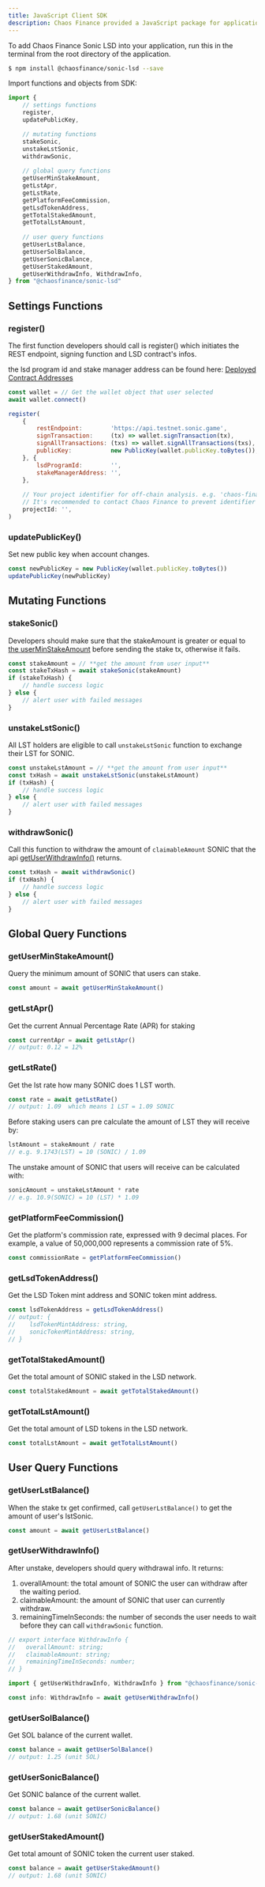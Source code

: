 ```yaml
---
title: JavaScript Client SDK
description: Chaos Finance provided a JavaScript package for application developers, making the adoption fast and robust.
---
```


To add Chaos Finance Sonic LSD into your application, run this in the terminal from the root directory of the application. 

```bash
$ npm install @chaosfinance/sonic-lsd --save
```

Import functions and objects from SDK:

```javascript
import {
    // settings functions
    register,
    updatePublicKey,

    // mutating functions
    stakeSonic,
    unstakeLstSonic,
    withdrawSonic,
    
    // global query functions
    getUserMinStakeAmount,
    getLstApr,
    getLstRate,
    getPlatformFeeCommission,
    getLsdTokenAddress,
    getTotalStakedAmount,
    getTotalLstAmount,
    
    // user query functions
    getUserLstBalance,
    getUserSolBalance,
    getUserSonicBalance,
    getUserStakedAmount,
    getUserWithdrawInfo, WithdrawInfo,
} from "@chaosfinance/sonic-lsd"
```

## Settings Functions

### register()

The first function developers should call is register() which initiates the REST endpoint, signing function and LSD contract's infos.

<Callout>the lsd program id and stake manager address can be found here: [Deployed Contract Addresses](contract-addresses)</Callout>

```javascript
const wallet = // Get the wallet object that user selected
await wallet.connect()

register(
    {
        restEndpoint:        'https://api.testnet.sonic.game',
        signTransaction:     (tx) => wallet.signTransaction(tx),
        signAllTransactions: (txs) => wallet.signAllTransactions(txs),
        publicKey:           new PublicKey(wallet.publicKey.toBytes()),
    }, {
        lsdProgramId:        '',
        stakeManagerAddress: '',
    },
    
    // Your project identifier for off-chain analysis. e.g. 'chaos-finance' / 'fomoney'
    // It's recommended to contact Chaos Finance to prevent identifier collisions.
    projectId: '',
)
```

### updatePublicKey()

Set new public key when account changes. 

```javascript
const newPublicKey = new PublicKey(wallet.publicKey.toBytes()) 
updatePublicKey(newPublicKey)
```


## Mutating Functions

### stakeSonic()

Developers should make sure that the stakeAmount is greater or equal to [the userMinStakeAmount](#getuserminstakeamount) before sending the stake tx, otherwise it fails.

```javascript
const stakeAmount = // **get the amount from user input**
const stakeTxHash = await stakeSonic(stakeAmount)
if (stakeTxHash) {
    // handle success logic
} else {
    // alert user with failed messages
}
```

### unstakeLstSonic()

All LST holders are eligible to call `unstakeLstSonic` function to exchange their LST for SONIC.

```javascript
const unstakeLstAmount = // **get the amount from user input**
const txHash = await unstakeLstSonic(unstakeLstAmount)
if (txHash) {
    // handle success logic
} else {
    // alert user with failed messages
}
```

### withdrawSonic()

Call this function to withdraw the amount of `claimableAmount` SONIC that the api [getUserWithdrawInfo\(\)](#getuserwithdrawinfo) returns.

```javascript
const txHash = await withdrawSonic()
if (txHash) {
    // handle success logic
} else {
    // alert user with failed messages
}
```

## Global Query Functions

### getUserMinStakeAmount()

Query the minimum amount of SONIC that users can stake.

```javascript
const amount = await getUserMinStakeAmount()
```

### getLstApr()
Get the current Annual Percentage Rate (APR) for staking

```javascript
const currentApr = await getLstApr()
// output: 0.12 = 12%
```

### getLstRate()
Get the lst rate how many SONIC does 1 LST worth.

```javascript
const rate = await getLstRate()
// output: 1.09  which means 1 LST = 1.09 SONIC
```

Before staking users can pre calculate the amount of LST they will receive by:

```javascript
lstAmount = stakeAmount / rate
// e.g. 9.1743(LST) = 10 (SONIC) / 1.09
```

The unstake amount of SONIC that users will receive can be calculated with:

```javascript
sonicAmount = unstakeLstAmount * rate
// e.g. 10.9(SONIC) = 10 (LST) * 1.09
```

### getPlatformFeeCommission()

Get the platform's commission rate, expressed with 9 decimal places. For example, a value of 50,000,000 represents a commission rate of 5%.

```javascript
const commissionRate = getPlatformFeeCommission()
```

### getLsdTokenAddress()

Get the LSD Token mint address and SONIC token mint address.

```javascript
const lsdTokenAddress = getLsdTokenAddress()
// output: {
//    lsdTokenMintAddress: string,
//    sonicTokenMintAddress: string,
// }
```

### getTotalStakedAmount()

Get the total amount of SONIC staked in the LSD network.

```javascript
const totalStakedAmount = await getTotalStakedAmount()
```

### getTotalLstAmount()

Get the total amount of LSD tokens in the LSD network.

```javascript
const totalLstAmount = await getTotalLstAmount()
```

## User Query Functions

### getUserLstBalance()

When the stake tx get confirmed, call `getUserLstBalance()` to get the amount of user's lstSonic.

```javascript
const amount = await getUserLstBalance()
```

### getUserWithdrawInfo()
After unstake, developers should query withdrawal info. It returns:

1. overallAmount: the total amount of SONIC the user can withdraw after the waiting period.
2. claimableAmount: the amount of SONIC that user can currently withdraw.
3. remainingTimeInSeconds: the number of seconds the user needs to wait before they can call `withdrawSonic` function.

```javascript
// export interface WithdrawInfo {
//   overallAmount: string;
//   claimableAmount: string;
//   remainingTimeInSeconds: number;
// }

import { getUserWithdrawInfo, WithdrawInfo } from "@chaosfinance/sonic-lsd"

const info: WithdrawInfo = await getUserWithdrawInfo()
```


### getUserSolBalance()
Get SOL balance of the current wallet. 

```javascript
const balance = await getUserSolBalance()
// output: 1.25 (unit SOL)
```

### getUserSonicBalance()
Get SONIC balance of the current wallet. 

```javascript
const balance = await getUserSonicBalance()
// output: 1.68 (unit SONIC)
```

### getUserStakedAmount()

Get total amount of SONIC token the current user staked.

```javascript
const balance = await getUserStakedAmount()
// output: 1.68 (unit SONIC)
```
